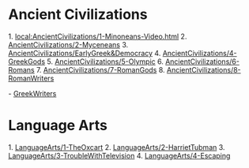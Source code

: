 = Ancient Civilizations =
1. [[local:AncientCivilizations/1-Minoneans-Video.html]]
2. [[AncientCivilizations/2-Myceneans]]
3. [[AncientCivilizations/EarlyGreek&Democracy]]
4. [[AncientCivilizations/4-GreekGods]]
5. [[AncientCivilizations/5-Olympic]]
6. [[AncientCivilizations/6-Romans]]
7. [[AncientCivilizations/7-RomanGods]]
8. [[AncientCivilizations/8-RomanWriters]]

- [[https://docs.google.com/document/d/1mt_vh6liceXKcqdLgTAc-llV3jR9MOM0gsGjvAuj8h8/edit|GreekWriters]]

= Language Arts =
1. [[LanguageArts/1-TheOxcart]]
2. [[LanguageArts/2-HarrietTubman]]
3. [[LanguageArts/3-TroubleWithTelevision]]
4. [[LanguageArts/4-Escaping]]

